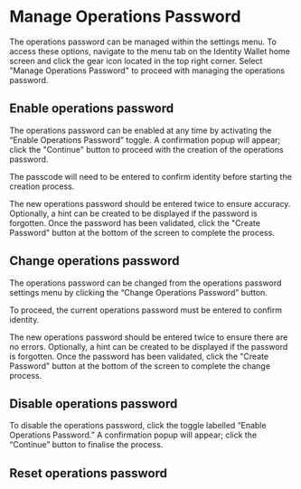 # Manage Operations Password

The operations password can be managed within the settings menu. To access these options, navigate to the menu tab on the Identity Wallet home screen and click the gear icon located in the top right corner. Select "Manage Operations Password" to proceed with managing the operations password.

## Enable operations password

The operations password can be enabled at any time by activating the “Enable Operations Password” toggle. A confirmation popup will appear; click the "Continue" button to proceed with the creation of the operations password.

The passcode will need to be entered to confirm identity before starting the creation process.

The new operations password should be entered twice to ensure accuracy. Optionally, a hint can be created to be displayed if the password is forgotten. Once the password has been validated, click the "Create Password" button at the bottom of the screen to complete the process.

## Change operations password

The operations password can be changed from the operations password settings menu by clicking the “Change Operations Password” button.

To proceed, the current operations password must be entered to confirm identity.

The new operations password should be entered twice to ensure there are no errors. Optionally, a hint can be created to be displayed if the password is forgotten. Once the password has been validated, click the "Create Password" button at the bottom of the screen to complete the change process.

## Disable operations password

To disable the operations password, click the toggle labelled “Enable Operations Password.” A confirmation popup will appear; click the “Continue” button to finalise the process.

## Reset operations password
